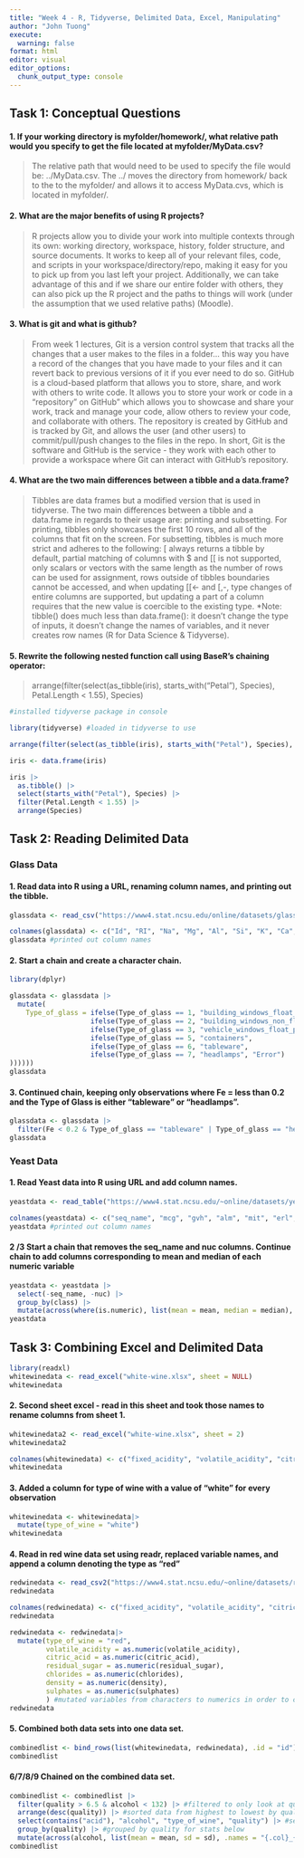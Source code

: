 ```yaml
---
title: "Week 4 - R, Tidyverse, Delimited Data, Excel, Manipulating"
author: "John Tuong"
execute:
  warning: false
format: html
editor: visual
editor_options: 
  chunk_output_type: console
---
```


## Task 1: Conceptual Questions

#### 1. If your working directory is myfolder/homework/, what relative path would you specify to get the file located at myfolder/MyData.csv?

> The relative path that would need to be used to specify the file would be: ../MyData.csv. The ../ moves the directory from homework/ back to the to the myfolder/ and allows it to access MyData.cvs, which is located in myfolder/.

#### 2. What are the major benefits of using R projects?

> R projects allow you to divide your work into multiple contexts through its own: working directory, workspace, history, folder structure, and source documents. It works to keep all of your relevant files, code, and scripts in your workspace/directory/repo, making it easy for you to pick up from you last left your project. Additionally, we can take advantage of this and if we share our entire folder with others, they can also pick up the R project and the paths to things will work (under the assumption that we used relative paths) (Moodle).

#### 3. What is git and what is github?

> From week 1 lectures, Git is a version control system that tracks all the changes that a user makes to the files in a folder... this way you have a record of the changes that you have made to your files and it can revert back to previous versions of it if you ever need to do so. GitHub is a cloud-based platform that allows you to store, share, and work with others to write code. It allows you to store your work or code in a "repository" on GitHub" which allows you to showcase and share your work, track and manage your code, allow others to review your code, and collaborate with others. The repository is created by GitHub and is tracked by Git, and allows the user (and other users) to commit/pull/push changes to the files in the repo. In short, Git is the software and GitHub is the service - they work with each other to provide a workspace where Git can interact with GitHub's repository.

#### 4. What are the two main differences between a tibble and a data.frame?

> Tibbles are data frames but a modified version that is used in tidyverse. The two main differences between a tibble and a data.frame in regards to their usage are: printing and subsetting. For printing, tibbles only showcases the first 10 rows, and all of the columns that fit on the screen. For subsetting, tibbles is much more strict and adheres to the following: \[ always returns a tibble by default, partial matching of columns with \$ and \[\[ is not supported, only scalars or vectors with the same length as the number of rows can be used for assignment, rows outside of tibbles boundaries cannot be accessed, and when updating \[\[\<- and \[,-, type changes of entire columns are supported, but updating a part of a column requires that the new value is coercible to the existing type. \*Note: tibble() does much less than data.frame(): it doesn't change the type of inputs, it doesn't change the names of variables, and it never creates row names (R for Data Science & Tidyverse).

#### 5. Rewrite the following nested function call using BaseR's chaining operator:

> arrange(filter(select(as_tibble(iris), starts_with("Petal"), Species), Petal.Length \< 1.55), Species)

```r
#installed tidyverse package in console

library(tidyverse) #loaded in tidyverse to use

arrange(filter(select(as_tibble(iris), starts_with("Petal"), Species), Petal.Length < 1.55), Species) #using this to see what it outputs
```

```r
iris <- data.frame(iris)

iris |>
  as.tibble() |>
  select(starts_with("Petal"), Species) |>
  filter(Petal.Length < 1.55) |>
  arrange(Species)
```

## Task 2: Reading Delimited Data

### Glass Data

#### 1. Read data into R using a URL, renaming column names, and printing out the tibble.

```r
glassdata <- read_csv("https://www4.stat.ncsu.edu/online/datasets/glass.data", col_names = FALSE) #read in data from URL
```

```r
colnames(glassdata) <- c("Id", "RI", "Na", "Mg", "Al", "Si", "K", "Ca", "Ba", "Fe", "Type_of_glass") #renamed column names
glassdata #printed out column names
```

#### 2. Start a chain and create a character chain.

```r
library(dplyr)

glassdata <- glassdata |>
  mutate(
    Type_of_glass = ifelse(Type_of_glass == 1, "building_windows_float_processed",
                    ifelse(Type_of_glass == 2, "building_windows_non_float_processed",
                    ifelse(Type_of_glass == 3, "vehicle_windows_float_processed",
                    ifelse(Type_of_glass == 5, "containers",
                    ifelse(Type_of_glass == 6, "tableware",
                    ifelse(Type_of_glass == 7, "headlamps", "Error")
))))))
glassdata
```

#### 3. Continued chain, keeping only observations where Fe = less than 0.2 and the Type of Glass is either "tableware" or "headlamps".

```r
glassdata <- glassdata |>
  filter(Fe < 0.2 & Type_of_glass == "tableware" | Type_of_glass == "headlamps")
glassdata
```

### Yeast Data

#### 1. Read Yeast data into R using URL and add column names.

```r
yeastdata <- read_table("https://www4.stat.ncsu.edu/~online/datasets/yeast.data", col_names = FALSE) #read in data from URL
```

```r
colnames(yeastdata) <- c("seq_name", "mcg", "gvh", "alm", "mit", "erl", "pox", "vac", "nuc", "class") #renamed column names
yeastdata #printed out column names
```

#### 2 /3 Start a chain that removes the seq_name and nuc columns. Continue chain to add columns corresponding to mean and median of each numeric variable

```r
yeastdata <- yeastdata |>
  select(-seq_name, -nuc) |>
  group_by(class) |>
  mutate(across(where(is.numeric), list(mean = mean, median = median), .names = "{.col}_{.fn}"))
yeastdata
```

## Task 3: Combining Excel and Delimited Data

```r
library(readxl)
whitewinedata <- read_excel("white-wine.xlsx", sheet = NULL)
whitewinedata
```

#### 2. Second sheet excel - read in this sheet and took those names to rename columns from sheet 1.

```r
whitewinedata2 <- read_excel("white-wine.xlsx", sheet = 2)
whitewinedata2
```

```r
colnames(whitewinedata) <- c("fixed_acidity", "volatile_acidity", "citric_acid", "residual_sugar", "chlorides", "free_sulfur_dioxide", "total_sulfur_dioxide", "density", "pH", "sulphates", "alcohol", "quality")
whitewinedata
```

#### 3. Added a column for type of wine with a value of "white" for every observation

```r
whitewinedata <- whitewinedata|>
  mutate(type_of_wine = "white")
whitewinedata
```

#### 4. Read in red wine data set using readr, replaced variable names, and append a column denoting the type as "red"

```r
redwinedata <- read_csv2("https://www4.stat.ncsu.edu/~online/datasets/red-wine.csv")
redwinedata
```

```r
colnames(redwinedata) <- c("fixed_acidity", "volatile_acidity", "citric_acid", "residual_sugar", "chlorides", "free_sulfur_dioxide", "total_sulfur_dioxide", "density", "pH", "sulphates", "alcohol", "quality")
redwinedata
```

```r
redwinedata <- redwinedata|>
  mutate(type_of_wine = "red",
         volatile_acidity = as.numeric(volatile_acidity),
         citric_acid = as.numeric(citric_acid),
         residual_sugar = as.numeric(residual_sugar),
         chlorides = as.numeric(chlorides),
         density = as.numeric(density),
         sulphates = as.numeric(sulphates)
         ) #mutated variables from characters to numerics in order to combine list - wasn't able to properly copy over the columns like whitewhitedata
redwinedata
```

#### 5. Combined both data sets into one data set.

```r
combinedlist <- bind_rows(list(whitewinedata, redwinedata), .id = "id")
combinedlist
```

#### 6/7/8/9 Chained on the combined data set.

```r
combinedlist <- combinedlist |>
  filter(quality > 6.5 & alcohol < 132) |> #filtered to only look at quality > 6.5 and alcohol < 132
  arrange(desc(quality)) |> #sorted data from highest to lowest by quality
  select(contains("acid"), "alcohol", "type_of_wine", "quality") |> #selected variables containing acid, alcohol, and quality
  group_by(quality) |> #grouped by quality for stats below
  mutate(across(alcohol, list(mean = mean, sd = sd), .names = "{.col}_{.fn}")) #added mean and sd of alcohol 
combinedlist
```

